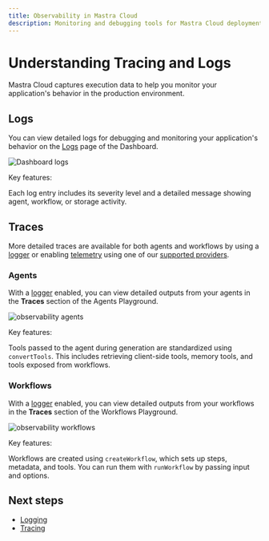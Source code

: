 ```yaml
---
title: Observability in Mastra Cloud
description: Monitoring and debugging tools for Mastra Cloud deployments
---
```



# Understanding Tracing and Logs

Mastra Cloud captures execution data to help you monitor your application's behavior in the production environment.

<MastraCloudCallout />

## Logs

You can view detailed logs for debugging and monitoring your application's behavior on the [Logs](/mastra-cloud/dashboard#logs) page of the Dashboard.

![Dashboard logs](/img/mastra-cloud/mastra-cloud-dashboard-logs.jpg)

Key features:

Each log entry includes its severity level and a detailed message showing agent, workflow, or storage activity.

## Traces

More detailed traces are available for both agents and workflows by using a [logger](/observability/logging) or enabling [telemetry](/observability/tracing) using one of our [supported providers](/reference/observability/providers).

### Agents

With a [logger](/observability/logging) enabled, you can view detailed outputs from your agents in the **Traces** section of the Agents Playground.

![observability agents](/img/mastra-cloud/mastra-cloud-observability-agents.jpg)

Key features:

Tools passed to the agent during generation are standardized using `convertTools`. This includes retrieving client-side tools, memory tools, and tools exposed from workflows.


### Workflows

With a [logger](/observability/logging) enabled, you can view detailed outputs from your workflows in the **Traces** section of the Workflows Playground.

![observability workflows](/img/mastra-cloud/mastra-cloud-observability-workflows.jpg)

Key features:

Workflows are created using `createWorkflow`, which sets up steps, metadata, and tools. You can run them with `runWorkflow` by passing input and options.

## Next steps

- [Logging](/observability/logging)
- [Tracing](/observability/tracing)
